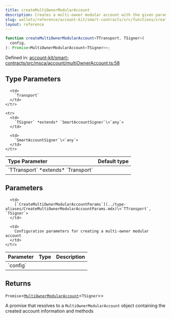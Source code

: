 ```yaml
---
title: createMultiOwnerModularAccount
description: Creates a multi-owner modular account with the given parameters, including transport, chain, signer, account address, initialization code, entry point, factory address, owners, and salt. Ensures that the owners are unique, ordered, and non-zero.
slug: wallets/reference/account-kit/smart-contracts/src/functions/createMultiOwnerModularAccount
layout: reference
---
```


```ts
function createMultiOwnerModularAccount<TTransport, TSigner>(
  config,
): Promise<MultiOwnerModularAccount<TSigner>>;
```

Defined in: [account-kit/smart-contracts/src/msca/account/multiOwnerAccount.ts:58](https://github.com/alchemyplatform/aa-sdk/blob/e3c1a23e6e03f44bf2db3afddb97a91b175cba58/account-kit/smart-contracts/src/msca/account/multiOwnerAccount.ts#L58)

## Type Parameters

<table>
  <thead>
    <tr>
      <th align="left">Type Parameter</th>
      <th align="left">Default type</th>
    </tr>
  </thead>

  <tbody>
    <tr>
      <td>
        `TTransport` *extends* `Transport`
      </td>

      <td>
        `Transport`
      </td>
    </tr>

    <tr>
      <td>
        `TSigner` *extends* `SmartAccountSigner`\<`any`>
      </td>

      <td>
        `SmartAccountSigner`\<`any`>
      </td>
    </tr>

  </tbody>
</table>

## Parameters

<table>
  <thead>
    <tr>
      <th align="left">Parameter</th>
      <th align="left">Type</th>
      <th align="left">Description</th>
    </tr>
  </thead>

  <tbody>
    <tr>
      <td>
        `config`
      </td>

      <td>
        [`CreateMultiOwnerModularAccountParams`](../type-aliases/CreateMultiOwnerModularAccountParams.mdx)\<`TTransport`, `TSigner`>
      </td>

      <td>
        Configuration parameters for creating a multi-owner modular account
      </td>
    </tr>

  </tbody>
</table>

## Returns

`Promise`\<[`MultiOwnerModularAccount`](../type-aliases/MultiOwnerModularAccount.mdx)\<`TSigner`>>

A promise that resolves to a `MultiOwnerModularAccount` object containing the created account information and methods
